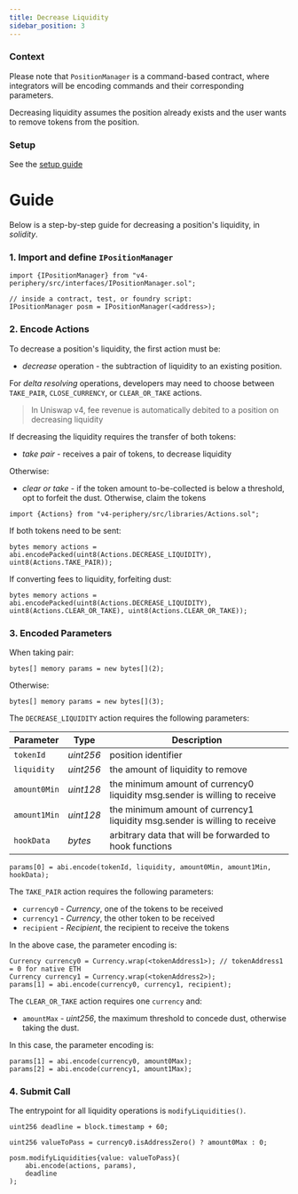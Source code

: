 ```yaml
---
title: Decrease Liquidity
sidebar_position: 3
---
```


### Context

Please note that `PositionManager` is a command-based contract, where integrators will be encoding commands and their corresponding
parameters.

Decreasing liquidity assumes the position already exists and the user wants to remove tokens from the position.

### Setup

See the [setup guide](./00-setup-liquidity.mdx)

# Guide

Below is a step-by-step guide for decreasing a position's liquidity, in *solidity*.

### 1. Import and define `IPositionManager`

```solidity
import {IPositionManager} from "v4-periphery/src/interfaces/IPositionManager.sol";

// inside a contract, test, or foundry script:
IPositionManager posm = IPositionManager(<address>);
```

### 2. Encode Actions

To decrease a position's liquidity, the first action must be:

* _decrease_ operation - the subtraction of liquidity to an existing position.

For _delta resolving_ operations, developers may need to choose between `TAKE_PAIR`, `CLOSE_CURRENCY`, or `CLEAR_OR_TAKE` actions.

> In Uniswap v4, fee revenue is automatically debited to a position on decreasing liquidity

If decreasing the liquidity requires the transfer of both tokens:

* _take pair_ - receives a pair of tokens, to decrease liquidity

Otherwise:

* _clear or take_ - if the token amount to-be-collected is below a threshold, opt to forfeit the dust. Otherwise, claim the tokens

```solidity
import {Actions} from "v4-periphery/src/libraries/Actions.sol";
```

If both tokens need to be sent:
```solidity
bytes memory actions = abi.encodePacked(uint8(Actions.DECREASE_LIQUIDITY), uint8(Actions.TAKE_PAIR));
```

If converting fees to liquidity, forfeiting dust:
```solidity
bytes memory actions = abi.encodePacked(uint8(Actions.DECREASE_LIQUIDITY), uint8(Actions.CLEAR_OR_TAKE), uint8(Actions.CLEAR_OR_TAKE));
```

### 3. Encoded Parameters

When taking pair:

```solidity
bytes[] memory params = new bytes[](2);
```

Otherwise:

```solidity
bytes[] memory params = new bytes[](3);
```

The `DECREASE_LIQUIDITY` action requires the following parameters:

| Parameter    | Type      | Description                                                                   |
|--------------|-----------|-------------------------------------------------------------------------------|
| `tokenId`    | _uint256_ | position identifier                                                           |
| `liquidity`  | _uint256_ | the amount of liquidity to remove                                             |
| `amount0Min` | _uint128_ | the minimum amount of currency0 liquidity msg.sender is willing to receive    |
| `amount1Min` | _uint128_ | the minimum amount of currency1 liquidity msg.sender is willing to receive    |
| `hookData`   | _bytes_   | arbitrary data that will be forwarded to hook functions                       |

```solidity
params[0] = abi.encode(tokenId, liquidity, amount0Min, amount1Min, hookData);
```

The `TAKE_PAIR` action requires the following parameters:

* `currency0` - _Currency_, one of the tokens to be received
* `currency1` - _Currency_, the other token to be received
* `recipient` - _Recipient_, the recipient to receive the tokens

In the above case, the parameter encoding is:

```solidity
Currency currency0 = Currency.wrap(<tokenAddress1>); // tokenAddress1 = 0 for native ETH
Currency currency1 = Currency.wrap(<tokenAddress2>);
params[1] = abi.encode(currency0, currency1, recipient);
``` 

The `CLEAR_OR_TAKE` action requires one `currency` and:

* `amountMax` - _uint256_, the maximum threshold to concede dust,
otherwise taking the dust. 

In this case, the parameter encoding is:

```solidity
params[1] = abi.encode(currency0, amount0Max);
params[2] = abi.encode(currency1, amount1Max);
```

### 4. Submit Call

The entrypoint for all liquidity operations is `modifyLiquidities()`.

```solidity
uint256 deadline = block.timestamp + 60;

uint256 valueToPass = currency0.isAddressZero() ? amount0Max : 0;

posm.modifyLiquidities{value: valueToPass}(
    abi.encode(actions, params),
    deadline
);
```